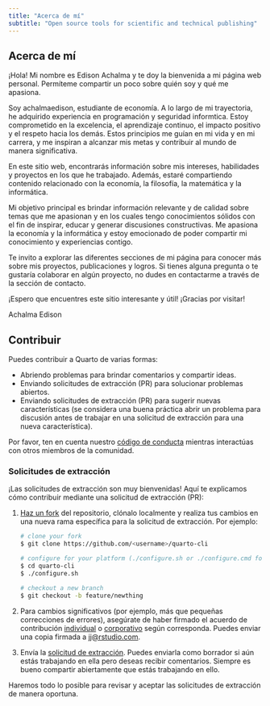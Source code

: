 ```yaml
---
title: "Acerca de mí"
subtitle: "Open source tools for scientific and technical publishing"
---
```


## Acerca de mí
¡Hola! Mi nombre es Edison Achalma y te doy la bienvenida a mi página web personal. Permíteme compartir un poco sobre quién soy y qué me apasiona.

Soy achalmaedison, estudiante de economía. A lo largo de mi trayectoria, he adquirido experiencia en programación y seguridad informtica. Estoy comprometido en la excelencia, el aprendizaje continuo, el impacto positivo y el respeto hacia los demás. Estos principios me guían en mi vida y en mi carrera, y me inspiran a alcanzar mis metas y contribuir al mundo de manera significativa.

En este sitio web, encontrarás información sobre mis intereses, habilidades y proyectos en los que he trabajado. Además, estaré compartiendo contenido relacionado con la economía, la filosofía, la matemática y la informática.

Mi objetivo principal es brindar información relevante y de calidad sobre temas que me apasionan y en los cuales tengo conocimientos sólidos con el fin de inspirar, educar y generar discusiones constructivas. Me apasiona la economía y la informática y estoy emocionado de poder compartir mi conocimiento y experiencias contigo.

Te invito a explorar las diferentes secciones de mi página para conocer más sobre mis proyectos, publicaciones y logros. Si tienes alguna pregunta o te gustaría colaborar en algún proyecto, no dudes en contactarme a través de la sección de contacto.

¡Espero que encuentres este sitio interesante y útil! ¡Gracias por visitar!

Achalma Edison

## Contribuir

Puedes contribuir a Quarto de varias formas:

-   Abriendo problemas para brindar comentarios y compartir ideas.
-   Enviando solicitudes de extracción (PR) para solucionar problemas abiertos.
-   Enviando solicitudes de extracción (PR) para sugerir nuevas características (se considera una buena práctica abrir un problema para discusión antes de trabajar en una solicitud de extracción para una nueva característica).

Por favor, ten en cuenta nuestro [código de conducta](https://github.com/quarto-dev/quarto-cli/blob/main/.github/CODE_OF_CONDUCT.md) mientras interactúas con otros miembros de la comunidad.

### Solicitudes de extracción {.unlisted}

¡Las solicitudes de extracción son muy bienvenidas! Aquí te explicamos cómo contribuir mediante una solicitud de extracción (PR):

1.  [Haz un fork](https://github.com/quarto-dev/quarto-cli/fork) del repositorio, clónalo localmente y realiza tus cambios en una nueva rama específica para la solicitud de extracción. Por ejemplo:

    ``` .bash
    # clone your fork
    $ git clone https://github.com/<username>/quarto-cli

    # configure for your platform (./configure.sh or ./configure.cmd for windows)
    $ cd quarto-cli
    $ ./configure.sh

    # checkout a new branch
    $ git checkout -b feature/newthing
    ```
    
2.  Para cambios significativos (por ejemplo, más que pequeñas correcciones de errores), asegúrate de haber firmado el acuerdo de contribución [individual](https://posit.co/wp-content/uploads/2023/04/2023-03-13_TC_Indiv_contrib_agreement.pdf) o [corporativo](https://posit.co/wp-content/uploads/2023/04/2023-03-13_TC_Corp_contrib_agreement.pdf) según corresponda. Puedes enviar una copia firmada a [jj@rstudio.com](mailto:jj@rstudio.com){.email}.
    
3.  Envía la [solicitud de extracción](https://help.github.com/articles/using-pull-requests). Puedes enviarla como borrador si aún estás trabajando en ella pero deseas recibir comentarios. Siempre es bueno compartir abiertamente que estás trabajando en ello.
    

Haremos todo lo posible para revisar y aceptar las solicitudes de extracción de manera oportuna.